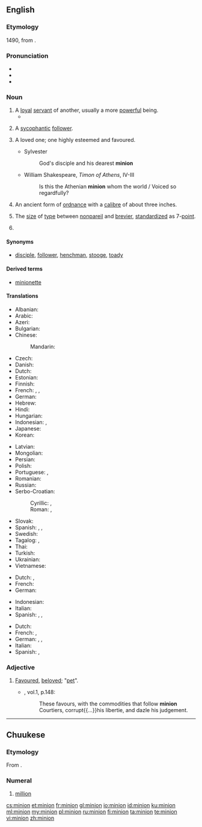 ==English==
{{wikipedia}}

===Etymology===
1490, from {{etyl|frm|en}} {{term|mignon||lover, royal favourite, darling|lang=frm}}.

===Pronunciation===
* {{IPA|/ˈmɪnjən/|lang=en}}
* {{homophones|lang=en|minyan}}
* {{rhymes|ɪnjən|lang=en}}

===Noun===
{{en-noun|~}}

# A [[loyal]] [[servant]] of another, usually a more [[powerful]] being.
#*{{quote-magazine|year=2013|month=May-June|author=Kevin Heng
|title=[http://www.americanscientist.org/issues/pub/2013/3/why-does-nature-form-exoplanets-easily Why Does Nature Form Exoplanets Easily?]
|volume=101|issue=3|page=184|magazine={{w|American Scientist}}
|passage=In the past two years, NASA’s Kepler Space Telescope has located nearly 3,000 exoplanet candidates ranging from sub-Earth-sized '''minions''' to gas giants that dwarf our own Jupiter.}}
#: {{usex|The archvillain deployed his '''minions''' to simultaneously rob every bank in the city.|lang=en}}
# A [[sycophantic]] [[follower]].
# {{context|obsolete|lang=en}} A loved one; one highly esteemed and favoured.
#* Sylvester
#*: God's disciple and his dearest '''minion'''
#* William Shakespeare, ''Timon of Athens'', IV-III
#*: Is this the Athenian '''minion''' whom the world / Voiced so regardfully?
# {{context|obsolete|lang=en}} An ancient form of [[ordnance]] with a [[calibre]] of about three inches.
#: {{rfquotek|Beaumont and Fletcher}}
# {{context|uncountable|typography|printing|lang=en}} The [[size]] of [[type]] between [[nonpareil]] and [[brevier]], [[standardize]]d as 7-[[point]].
# {{obsolete form of|minimum|lang=en}}
#: {{rfquotek|Burton}}

====Synonyms====
* {{sense|loyal servant}} [[disciple]], [[follower]], [[henchman]], [[stooge]], [[toady]]

====Derived terms====
* {{sense|type size}} [[minionette]]

====Translations====
{{trans-top|loyal servant of another more powerful being}}
* Albanian: {{t|sq|favorit}}
* Arabic: {{t|ar|التابع}}
* Azeri: {{t|az|sevimli}}
* Bulgarian: {{t+|bg|любимец|tr=ljubimec}}
* Chinese:
*: Mandarin: {{t+|cmn|奴才|tr=núcái}}
* Czech: {{t|cs|oblíbenec}}
* Danish: {{t|da|håndlanger|c}}
* Dutch: {{t+|nl|ondergeschikte}}
* Estonian: {{t|et|käsilane}}
* Finnish: {{t+|fi|käskyläinen}}
* French: {{t+|fr|subalterne|m|f}}, {{t+|fr|sous-fifre|m}}, {{t+|fr|séide|m}}
* German: {{t|de|Günstling|m}}
* Hebrew: {{t|he|מְשָׁרֵת|tr=|sc=Hebr}}
* Hindi: {{t|hi|wafadar|sc=Deva}}
* Hungarian: {{t+|hu|kegyenc}}
* Indonesian: {{t+|id|kaki tangan}}, {{t+|id|antek}}
* Japanese: {{t|ja|子分|tr=こぶん, kobun|sc=Jpan}}
* Korean: {{t+|ko|앞잡이|sc=Kore}}
{{trans-mid}}
* Latvian: {{t|lv|mīlulis}}
* Mongolian: {{t|mn|шадар|tr=šadar|sc=Cyrl}}
* Persian: {{t|fa|ﻕﻭﺸﻌﻤ|sc=Arab}}
* Polish: {{t+|pl|sługa}}
* Portuguese: {{t+|pt|favorito}}, {{t+|pt|lacaio|m}}
* Romanian: {{t+|ro|răsfățat}}
* Russian: {{t|ru|верный слуга}}
* Serbo-Croatian:
*: Cyrillic: {{t|sh|штићеник|sc=Cyrl}}, {{t|sh|љубимац|sc=Cyrl}}
*: Roman: {{t+|sh|štićenik}}, {{t+|sh|ljubimac}}
* Slovak: {{t|sk|obľúbenec}}
* Spanish: {{t|es|adlátere}}, {{t|es|lacayo}}, {{t+|es|achichincle}}
* Swedish: {{t+|sv|skyddsling}}
* Tagalog: {{t+|tl|kampon}}, {{t+|tl|alagad}}
* Thai: {{t|th|ข้าราชการผู้น้อย|tr=kâa râat-chá-gaan pôo nói|sc=Thai}}
* Turkish: {{t+|tr|dalkavuk}}
* Ukrainian: {{t|uk|фаворит|tr=favorít}}
* Vietnamese: {{t|vi|kẻ nô lệ}}
{{trans-bottom}}

{{trans-top|A sycophantic follower}}
* Dutch: {{t|nl|slaafs volgeling}}, {{t+|nl|hielenlikker}}
* French: {{t+|fr|laquais}}
* German: {{t|de|Günstling|m}}
{{trans-mid}}
* Indonesian: {{t+|id|kacung}}
* Italian: {{t|it|tirapiedi|m}}
* Spanish: {{t|es|acólito}}, {{t+|es|sicario}}, {{t+|es|sicofante}}
{{trans-bottom}}

{{trans-top|7-point type}}
* Dutch: {{t+|nl|kolonel}}
* French: {{t+|fr|mignone}}, {{t+|fr|mignonne}}
* German: {{t+|de|Kolonel|m}}, {{t+|de|Colonel}}, {{t+|de|Mignon}}
* Italian: {{t+|it|mignona}}
* Spanish: {{t+|es|miñona}}, {{t+|es|glosilla}}
{{trans-bottom}}

===Adjective===
{{en-adj}}

# {{context|obsolete|lang=en}} [[favoured|Favoured]], [[beloved]]; "[[pet]]".
#*{{RQ:Flr Mntgn Essays}}, vol.1, p.148:
#*: These favours, with the commodities that follow '''minion''' Courtiers, corrupt{{...}}his libertie, and dazle his judgement.

----

==Chuukese==

===Etymology===
From {{etyl|en|chk}} {{term|million|lang=en}}.

===Numeral===
{{head|chk|numeral}}

# {{context|cardinal|lang=chk}} [[million]]

[[cs:minion]]
[[et:minion]]
[[fr:minion]]
[[gl:minion]]
[[io:minion]]
[[id:minion]]
[[ku:minion]]
[[ml:minion]]
[[my:minion]]
[[pl:minion]]
[[ru:minion]]
[[fi:minion]]
[[ta:minion]]
[[te:minion]]
[[vi:minion]]
[[zh:minion]]